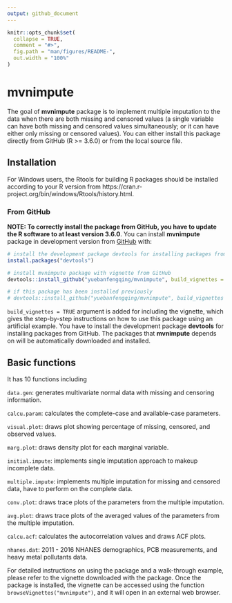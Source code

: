 ```yaml
---
output: github_document
---
```


<!-- README.md is generated from README.Rmd. Please edit that file -->

```r
knitr::opts_chunk$set(
  collapse = TRUE,
  comment = "#>",
  fig.path = "man/figures/README-",
  out.width = "100%"
)
```

# mvnimpute

<!-- badges: start -->
<!-- badges: end -->

The goal of **mvnimpute** package is to implement multiple imputation to the data when there are both missing and censored values (a single variable can have both missing and censored values simultaneously; or it can have either only missing or censored values). You can either install this package directly from GitHub (R >= 3.6.0) or from the local source file. 


## Installation

For Windows users, the Rtools for building R packages should be installed according to your R version from https://cran.r-project.org/bin/windows/Rtools/history.html.

### From GitHub

**NOTE: To correctly install the package from GitHub, you have to update the R software to at least version 3.6.0**. You can install **mvnimpute** package in development version from [GitHub](https://github.com) with:

``` r
# install the development package devtools for installing packages from GitHub
install.packages("devtools")

# install mvnimpute package with vignette from GitHub
devtools::install_github("yuebanfengqing/mvnimpute", build_vignettes = TRUE)

# if this package has been installed previously
# devtools::install_github("yuebanfengqing/mvnimpute", build_vignettes = TRUE, force = TRUE)

```

`build_vignettes = TRUE` argument is added for including the vignette, which gives the step-by-step instructions on how to use this package using an artificial example. You have to install the development package **devtools** for installing packages from GitHub. The packages that **mvnimpute** depends on will be automatically downloaded and installed.  

## Basic functions

It has 10 functions including 

`data.gen`: generates multivariate normal data with missing and censoring information.

`calcu.param`: calculates the complete-case and available-case parameters.

`visual.plot`: draws plot showing percentage of missing, censored, and observed values.

`marg.plot`: draws density plot for each marginal variable.

`initial.impute`: implements single imputation approach to makeup incomplete data.

`multiple.impute`: implements multiple imputation for missing and censored data, have to perform on the complete data.

`conv.plot`: draws trace plots of the parameters from the multiple imputation.

`avg.plot`: draws trace plots of the averaged values of the parameters from the multiple imputation.

`calcu.acf`: calculates the autocorrelation values and draws ACF plots.

`nhanes.dat`: 2011 - 2016 NHANES demographics, PCB measurements, and heavy metal pollutants data.

For detailed instructions on using the package and a walk-through example, please refer to the vignette downloaded with the package. Once the package is installed, the vignette can be accessed using the function `browseVignettes("mvnimpute")`, and it will open in an external web browser.
